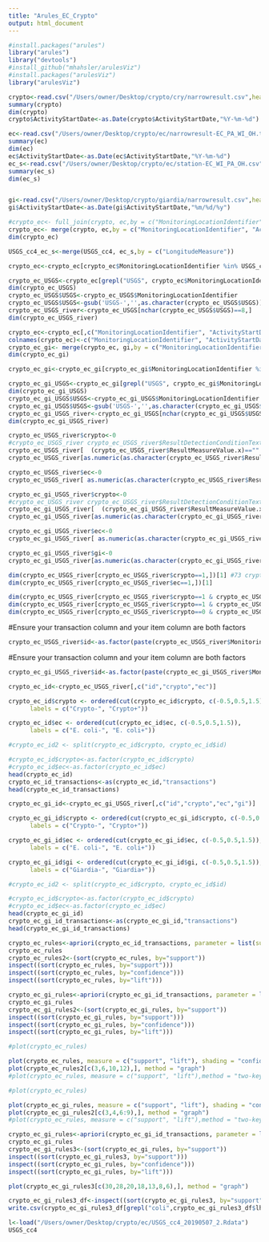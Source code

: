 ```yaml
---
title: "Arules_EC_Crypto"
output: html_document
---
```


```r
#install.packages("arules")
library("arules")
library("devtools")
#install_github("mhahsler/arulesViz")
#install.packages("arulesViz")
library("arulesViz")
```

```r

crypto<-read.csv("/Users/owner/Desktop/crypto/cry/narrowresult.csv",header=T             )
summary(crypto)
dim(crypto)
crypto$ActivityStartDate<-as.Date(crypto$ActivityStartDate,"%Y-%m-%d")

ec<-read.csv("/Users/owner/Desktop/crypto/ec/narrowresult-EC_PA_WI_OH.tsv",header=T,sep="\t")
summary(ec)
dim(ec)
ec$ActivityStartDate<-as.Date(ec$ActivityStartDate,"%Y-%m-%d")
ec_s<-read.csv("/Users/owner/Desktop/crypto/ec/station-EC_WI_PA_OH.csv",header=T,sep=',')
summary(ec_s)
dim(ec_s)


gi<-read.csv("/Users/owner/Desktop/crypto/giardia/narrowresult.csv",header=T)
gi$ActivityStartDate<-as.Date(gi$ActivityStartDate,"%m/%d/%y")
```

```r
#crypto_ec<- full_join(crypto, ec,by = c("MonitoringLocationIdentifier", "ActivityStartDate"))
crypto_ec<- merge(crypto, ec,by = c("MonitoringLocationIdentifier", "ActivityStartDate"))
dim(crypto_ec)

USGS_cc4_ec_s<-merge(USGS_cc4, ec_s,by = c("LongitudeMeasure"))

crypto_ec<-crypto_ec[crypto_ec$MonitoringLocationIdentifier %in% USGS_cc4_ec_s$MonitoringLocationIdentifier,]

crypto_ec_USGS<-crypto_ec[grepl("USGS", crypto_ec$MonitoringLocationIdentifier)==T,]   
dim(crypto_ec_USGS)
crypto_ec_USGS$USGS<-crypto_ec_USGS$MonitoringLocationIdentifier
crypto_ec_USGS$USGS<-gsub('USGS-','',as.character(crypto_ec_USGS$USGS))
crypto_ec_USGS_river<-crypto_ec_USGS[nchar(crypto_ec_USGS$USGS)==8,]
dim(crypto_ec_USGS_river)
```


```r
crypto_ec<-crypto_ec[,c("MonitoringLocationIdentifier", "ActivityStartDate","ResultMeasureValue.x","ResultMeasureValue.y")]
colnames(crypto_ec)<-c("MonitoringLocationIdentifier", "ActivityStartDate","ResultMeasureValue.x","ResultMeasureValue.y")
crypto_ec_gi<- merge(crypto_ec, gi,by = c("MonitoringLocationIdentifier", "ActivityStartDate"))
dim(crypto_ec_gi)

crypto_ec_gi<-crypto_ec_gi[crypto_ec_gi$MonitoringLocationIdentifier %in% USGS_cc4_ec_s$MonitoringLocationIdentifier,]

crypto_ec_gi_USGS<-crypto_ec_gi[grepl("USGS", crypto_ec_gi$MonitoringLocationIdentifier)==T,]   
dim(crypto_ec_gi_USGS)
crypto_ec_gi_USGS$USGS<-crypto_ec_gi_USGS$MonitoringLocationIdentifier
crypto_ec_gi_USGS$USGS<-gsub('USGS-','',as.character(crypto_ec_gi_USGS$USGS))
crypto_ec_gi_USGS_river<-crypto_ec_gi_USGS[nchar(crypto_ec_gi_USGS$USGS)==8,]
dim(crypto_ec_gi_USGS_river)
```


```r
crypto_ec_USGS_river$crypto<-0
#crypto_ec_USGS_river crypto_ec_USGS_river$ResultDetectionConditionText.x
crypto_ec_USGS_river[  (crypto_ec_USGS_river$ResultMeasureValue.x)=="" ,]$crypto
crypto_ec_USGS_river[as.numeric(as.character(crypto_ec_USGS_river$ResultMeasureValue.x))>0    &    !(crypto_ec_USGS_river$ResultMeasureValue.x)=="",]$crypto<-1

crypto_ec_USGS_river$ec<-0
crypto_ec_USGS_river[ as.numeric(as.character(crypto_ec_USGS_river$ResultMeasureValue.y))>235 &    !(crypto_ec_USGS_river$ResultMeasureValue.y)=="",]$ec<-1

```


```r
crypto_ec_gi_USGS_river$crypto<-0
#crypto_ec_USGS_river crypto_ec_USGS_river$ResultDetectionConditionText.x
crypto_ec_gi_USGS_river[  (crypto_ec_gi_USGS_river$ResultMeasureValue.x)=="" ,]$crypto
crypto_ec_gi_USGS_river[as.numeric(as.character(crypto_ec_gi_USGS_river$ResultMeasureValue.x))>0    &    !(crypto_ec_gi_USGS_river$ResultMeasureValue.x)=="",]$crypto<-1

crypto_ec_gi_USGS_river$ec<-0
crypto_ec_gi_USGS_river[ as.numeric(as.character(crypto_ec_gi_USGS_river$ResultMeasureValue.y))>235 &    !(crypto_ec_gi_USGS_river$ResultMeasureValue.y)=="",]$ec<-1

crypto_ec_gi_USGS_river$gi<-0
crypto_ec_gi_USGS_river[as.numeric(as.character(crypto_ec_gi_USGS_river$ResultMeasureValue))>0    &    !(crypto_ec_gi_USGS_river$ResultMeasureValue)=="",]$gi<-1
```


```r
dim(crypto_ec_USGS_river[crypto_ec_USGS_river$crypto==1,])[1] #73 crypto +
dim(crypto_ec_USGS_river[crypto_ec_USGS_river$ec==1,])[1]

dim(crypto_ec_USGS_river[crypto_ec_USGS_river$crypto==1 & crypto_ec_USGS_river$ec==1,])[1]
dim(crypto_ec_USGS_river[crypto_ec_USGS_river$crypto==1 & crypto_ec_USGS_river$ec==0,])[1]
dim(crypto_ec_USGS_river[crypto_ec_USGS_river$crypto==0 & crypto_ec_USGS_river$ec==1,])[1]

```


#Ensure your transaction column and your item column are both factors
```r
crypto_ec_USGS_river$id<-as.factor(paste(crypto_ec_USGS_river$MonitoringLocationIdentifier,crypto_ec_USGS_river$ActivityStartDate,sep = "_"))

```


#Ensure your transaction column and your item column are both factors
```r
crypto_ec_gi_USGS_river$id<-as.factor(paste(crypto_ec_gi_USGS_river$MonitoringLocationIdentifier,crypto_ec_gi_USGS_river$ActivityStartDate,sep = "_"))

```


```r
crypto_ec_id<-crypto_ec_USGS_river[,c("id","crypto","ec")]

crypto_ec_id$crypto <- ordered(cut(crypto_ec_id$crypto, c(-0.5,0.5,1.5)),
      labels = c("Crypto-", "Crypto+"))

crypto_ec_id$ec <- ordered(cut(crypto_ec_id$ec, c(-0.5,0.5,1.5)),
      labels = c("E. coli-", "E. coli+"))

#crypto_ec_id2 <- split(crypto_ec_id$crypto, crypto_ec_id$id)

#crypto_ec_id$crypto<-as.factor(crypto_ec_id$crypto)
#crypto_ec_id$ec<-as.factor(crypto_ec_id$ec)
head(crypto_ec_id)
crypto_ec_id_transactions<-as(crypto_ec_id,"transactions")
head(crypto_ec_id_transactions)
```


```r
crypto_ec_gi_id<-crypto_ec_gi_USGS_river[,c("id","crypto","ec","gi")]

crypto_ec_gi_id$crypto <- ordered(cut(crypto_ec_gi_id$crypto, c(-0.5,0.5,1.5)),
      labels = c("Crypto-", "Crypto+"))

crypto_ec_gi_id$ec <- ordered(cut(crypto_ec_gi_id$ec, c(-0.5,0.5,1.5)),
      labels = c("E. coli-", "E. coli+"))

crypto_ec_gi_id$gi <- ordered(cut(crypto_ec_gi_id$gi, c(-0.5,0.5,1.5)),
      labels = c("Giardia-", "Giardia+"))

#crypto_ec_id2 <- split(crypto_ec_id$crypto, crypto_ec_id$id)

#crypto_ec_id$crypto<-as.factor(crypto_ec_id$crypto)
#crypto_ec_id$ec<-as.factor(crypto_ec_id$ec)
head(crypto_ec_gi_id)
crypto_ec_gi_id_transactions<-as(crypto_ec_gi_id,"transactions")
head(crypto_ec_gi_id_transactions)
```


```r
crypto_ec_rules<-apriori(crypto_ec_id_transactions, parameter = list(support=0.01, confidence = 0.01,maxlen=2) )
crypto_ec_rules
crypto_ec_rules2<-(sort(crypto_ec_rules, by="support"))
inspect((sort(crypto_ec_rules, by="support")))
inspect((sort(crypto_ec_rules, by="confidence")))
inspect((sort(crypto_ec_rules, by="lift")))
```


```r
crypto_ec_gi_rules<-apriori(crypto_ec_gi_id_transactions, parameter = list(support=0.1, confidence = 0.4,maxlen=2) )
crypto_ec_gi_rules
crypto_ec_gi_rules2<-(sort(crypto_ec_gi_rules, by="support"))
inspect((sort(crypto_ec_gi_rules, by="support")))
inspect((sort(crypto_ec_gi_rules, by="confidence")))
inspect((sort(crypto_ec_gi_rules, by="lift")))
```


```r
#plot(crypto_ec_rules)

plot(crypto_ec_rules, measure = c("support", "lift"), shading = "confidence")
plot(crypto_ec_rules2[c(3,6,10,12),], method = "graph")
#plot(crypto_ec_rules, measure = c("support", "lift"),method = "two-key plot")
```


```r
#plot(crypto_ec_rules)

plot(crypto_ec_gi_rules, measure = c("support", "lift"), shading = "confidence")
plot(crypto_ec_gi_rules2[c(3,4,6:9),], method = "graph")
#plot(crypto_ec_rules, measure = c("support", "lift"),method = "two-key plot")
```


```r
crypto_ec_gi_rules<-apriori(crypto_ec_gi_id_transactions, parameter = list(support=0.01, confidence = 0.04,maxlen=2) )
crypto_ec_gi_rules
crypto_ec_gi_rules3<-(sort(crypto_ec_gi_rules, by="support"))
inspect((sort(crypto_ec_gi_rules3, by="support")))
inspect((sort(crypto_ec_gi_rules, by="confidence")))
inspect((sort(crypto_ec_gi_rules, by="lift")))

plot(crypto_ec_gi_rules3[c(30,28,20,18,13,8,6),], method = "graph")

```

```r
crypto_ec_gi_rules3_df<-inspect((sort(crypto_ec_gi_rules3, by="support")))
write.csv(crypto_ec_gi_rules3_df[grepl("coli",crypto_ec_gi_rules3_df$lhs),],file="/Users/owner/Desktop/crypto/crypto_ec_gi_rules3_df.csv")
```


```r
l<-load("/Users/owner/Desktop/crypto/ec/USGS_cc4_20190507_2.Rdata")
USGS_cc4
```


